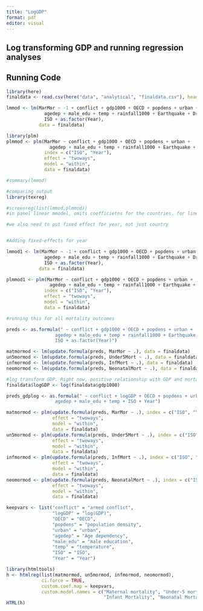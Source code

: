 ```yaml
---
title: "LogGDP"
format: pdf
editor: visual
---
```


## Log transforming GDP and running regression analyses

## Running Code

```r

library(here)
finaldata <- read.csv(here("data", "analytical", "finaldata.csv"), header = TRUE)

lmmod <- lm(MarMor ~ -1 + conflict + gdp1000 + OECD + popdens + urban +
              agedep + male_edu + temp + rainfall1000 + Earthquake + Drought +
              ISO + as.factor(Year), 
            data = finaldata)

library(plm)
plmmod <- plm(MarMor ~ conflict + gdp1000 + OECD + popdens + urban + 
                agedep + male_edu + temp + rainfall1000 + Earthquake + Drought,
              index = c("ISO", "Year"),
              effect = "twoways",
              model = "within",
              data = finaldata)

#summary(lmmod)

#comparing output
library(texreg)

#screenreg(list(lmmod,plmmod))
#in panel linear mmodel, omits coefficietns for the countries. for linear, get all

#we also need to put fixed effect for year, not just country


#Adding fixed-effects for year

lmmod1 <- lm(MarMor ~ -1 + conflict + gdp1000 + OECD + popdens + urban +
              agedep + male_edu + temp + rainfall1000 + Earthquake + Drought +
              ISO + as.factor(Year), 
            data = finaldata)

plmmod1 <- plm(MarMor ~ conflict + gdp1000 + OECD + popdens + urban + 
                agedep + male_edu + temp + rainfall1000 + Earthquake + Drought,
              index = c("ISO", "Year"),
              effect = "twoways",
              model = "within",
              data = finaldata)

#running this for all mortality outcomes

preds <- as.formula(" ~ conflict + gdp1000 + OECD + popdens + urban + 
                  agedep + male_edu + temp + rainfall1000 + Earthquake + Drought + 
                  ISO + as.factor(Year)")

matmormod <- lm(update.formula(preds, MarMor ~ .), data = finaldata)
un5mormod <- lm(update.formula(preds, Under5Mort ~ .), data = finaldata)
infmormod <- lm(update.formula(preds, InfMort ~ .), data = finaldata)
neomormod <- lm(update.formula(preds, NeonatalMort ~ .), data = finaldata)

#log transform GDP. Right now, positive relationship with GDP and mortality. 
finaldata$logGDP <- log(finaldata$gdp1000)

preds_gdplog <- as.formula(" ~ conflict + logGDP + OECD + popdens + urban + 
                  agedep + male_edu + temp + ISO + Year")

matmormod <- plm(update.formula(preds, MarMor ~ .), index = c("ISO", "Year"),
                 effect = "twoways", 
                 model = "within", 
                 data = finaldata)
un5mormod <- plm(update.formula(preds, Under5Mort ~ .), index = c("ISO", "Year"),
                 effect = "twoways", 
                 model = "within", 
                 data = finaldata)
infmormod <- plm(update.formula(preds, InfMort ~ .), index = c("ISO", "Year"),
                 effect = "twoways", 
                 model = "within", 
                 data = finaldata)
neomormod <- plm(update.formula(preds, NeonatalMort ~ .), index = c("ISO", "Year"),
                 effect = "twoways",
                 model = "within",
                 data = finaldata)

keepvars <- list("conflict" = "armed conflict",
                 "logGDP" = "log(GDP)",
                 "OECD" = "OECD",
                 "popdens" = "population density",
                 "urban" = "urban",
                 "agedep" = "Age dependency",
                 "male_edu" = "male education",
                 "temp" = "temperature",
                 "ISO" = "ISO",
                 "Year" = "Year")

library(htmltools)
h <- htmlreg(list(matmormod, un5mormod, infmormod, neomormod),
             ci.force = TRUE,
             custom.coef.map = keepvars,
             custom.model.names = c("Maternal mortality", "Under-5 mortality",
                                    "Infant Mortality", "Neonatal Mortality"))
HTML(h)



```
